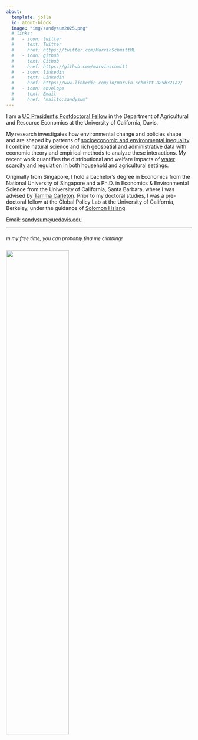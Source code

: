 ```yaml
---
about:
  template: jolla
  id: about-block
  image: "img/sandysum2025.png"
  # links:
  #   - icon: twitter
  #     text: Twitter
  #     href: https://twitter.com/MarvinSchmittML
  #   - icon: github
  #     text: Github
  #     href: https://github.com/marvinschmitt
  #   - icon: linkedin
  #     text: LinkedIn
  #     href: https://www.linkedin.com/in/marvin-schmitt-a85b321a2/
  #   - icon: envelope
  #     text: Email
  #     href: "mailto:sandysum"  
---
```


<!-- ::: {#about-block} -->
::: {style="text-align: left; max-width: 700px; margin: auto;"}

<!-- I am a Ph.D. candidate in Economics and Environmental Science at the University of California, Santa Barbara. -->

I am a [UC President’s Postdoctoral Fellow](https://ppfp.ucop.edu/info/) in the Department of Agricultural and Resource Economics at the University of California, Davis.

My research investigates how environmental change and policies shape and are shaped by patterns of <u>socioeconomic and environmental inequality</u>.
I combine natural science and rich geospatial and administrative data with economic theory and empirical methods to analyze these interactions. 
My recent work quantifies the distributional and welfare impacts of <u>water scarcity and regulation</u> in both household and agricultural settings.
<!-- My [job market paper](https://drive.google.com/file/d/1z2F7DWDszOYYzkxyrcM8THEc7Nt8AWsp/view) is the first to comprehensively evaluate the efficiency and reallocative impacts of policy counterfactuals under the [Sustainable Groundwater Management Act](https://water.ca.gov/programs/groundwater-management/sgma-groundwater-management), using restricted-access farm-level data. -->

Originally from Singapore, I hold a bachelor’s degree in Economics from the National University of Singapore and a Ph.D. in Economics \& Environmental Science from the University of California, Santa Barbara, where I was advised by [Tamma Carleton](https://www.tammacarleton.com/).
Prior to my doctoral studies, I was a pre-doctoral fellow at the Global Policy Lab at the University of California, Berkeley, under the guidance of [Solomon Hsiang](https://www.solomonhsiang.com/).

Email: [sandysum\@ucdavis.edu](mailto:sandysum@ucdavis.edu)

***

::: {#photo-block style="margin-top: 20px;"}
<font size="2">*In my free time, you can probably find me climbing!*<font size="2">

![](img/IMG_0925_Original.jpeg){fig-align="left" width="58%"
style="margin-right: 15px; margin-top: 10px;"}
:::
:::